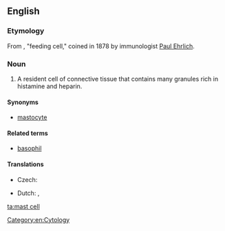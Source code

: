 ==English==

===Etymology===

From {{etyl|de|en}} {{term|Mastzelle|lang=de}} {{f}}, "feeding cell," coined in 1878 by immunologist [[w:Paul Ehrlich|Paul Ehrlich]].

===Noun===
{{en-noun|head=[[mast]] [[cell]]}}
{{wikipedia}}
# A resident cell of connective tissue that contains many granules rich in histamine and heparin.

====Synonyms====
*[[mastocyte]]

====Related terms====
*[[basophil]]

====Translations====
{{trans-top|cell}}
* Czech: {{t-|cs|žírná buňka|f}}
{{trans-mid}}
* Dutch: {{t-|nl|mestcel|f|m}}, {{t+|nl|mastocyt|m}}
{{trans-bottom}}

[[Category:en:Cytology]]

[[ta:mast cell]]